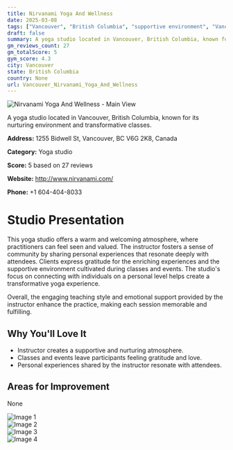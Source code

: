 ```yaml
---
title: Nirvanami Yoga And Wellness
date: 2025-03-08
tags: ["Vancouver", "British Columbia", "supportive environment", "Vancouver"]  
draft: false
summary: A yoga studio located in Vancouver, British Columbia, known for its nurturing environment and transformative classes.
gm_reviews_count: 27
gm_totalScore: 5
gym_score: 4.3
city: Vancouver
state: British Columbia
country: None
url: Vancouver_Nirvanami_Yoga_And_Wellness
---
```


<div className="aspect-[16/9] relative my-8">
  <img 
    src="https://lh5.googleusercontent.com/p/AF1QipMtwSFZTevsGIGFNNcKRhJZuWm73tqViIARIvCw=w1920-h1080-k-no"
    alt="Nirvanami Yoga And Wellness - Main View"
    className="object-cover absolute inset-0 w-full h-full rounded-lg"
  />
</div>

A yoga studio located in Vancouver, British Columbia, known for its nurturing environment and transformative classes.

**Address:** 1255 Bidwell St, Vancouver, BC V6G 2K8, Canada

**Category:** Yoga studio

**Score:** 5 based on 27 reviews

**Website:** http://www.nirvanami.com/

**Phone:** +1 604-404-8033

# Studio Presentation

This yoga studio offers a warm and welcoming atmosphere, where practitioners can feel seen and valued. The instructor fosters a sense of community by sharing personal experiences that resonate deeply with attendees. Clients express gratitude for the enriching experiences and the supportive environment cultivated during classes and events. The studio's focus on connecting with individuals on a personal level helps create a transformative yoga experience.

Overall, the engaging teaching style and emotional support provided by the instructor enhance the practice, making each session memorable and fulfilling.

## Why You'll Love It

- Instructor creates a supportive and nurturing atmosphere.
- Classes and events leave participants feeling gratitude and love.
- Personal experiences shared by the instructor resonate with attendees.

## Areas for Improvement

None

<div className="grid grid-cols-1 xl:grid-cols-2 gap-4 my-8">
<div className="aspect-[4/3] relative"><img src="https://lh5.googleusercontent.com/p/AF1QipOJHPv1Kj7OE3HeoIKvTzAaQxWahkCYWfeZScHK=w1920-h1080-k-no" alt="Image 1" className="object-cover absolute inset-0 w-full h-full rounded-lg" /></div>
<div className="aspect-[4/3] relative"><img src="https://lh5.googleusercontent.com/p/AF1QipNJ7XmF8QBFD19eSr7H3ZTkNqAdq7QOFzHZt-zp=w1920-h1080-k-no" alt="Image 2" className="object-cover absolute inset-0 w-full h-full rounded-lg" /></div>
<div className="aspect-[4/3] relative"><img src="https://lh5.googleusercontent.com/p/AF1QipNB6jqpsu_NTMOGGO0GfTHmK-SG1LYkisXIPlCc=w1920-h1080-k-no" alt="Image 3" className="object-cover absolute inset-0 w-full h-full rounded-lg" /></div>
<div className="aspect-[4/3] relative"><img src="https://lh5.googleusercontent.com/p/AF1QipPU3iR8dsN6aXVifAGQFn1H0T57Tto8NcxxPSEe=w1920-h1080-k-no" alt="Image 4" className="object-cover absolute inset-0 w-full h-full rounded-lg" /></div>
</div>